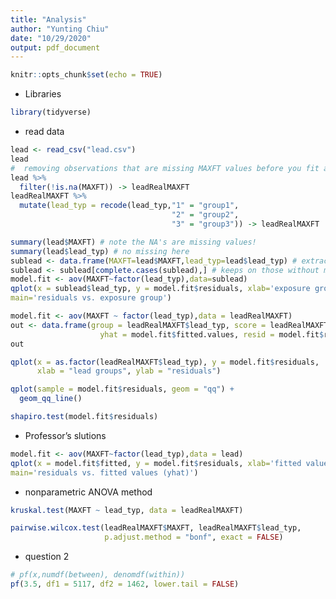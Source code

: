```yaml
---
title: "Analysis"
author: "Yunting Chiu"
date: "10/29/2020"
output: pdf_document
---
```


```r
knitr::opts_chunk$set(echo = TRUE)
```
- Libraries
```r
library(tidyverse)
```

- read data
```r
lead <- read_csv("lead.csv")
lead
#  removing observations that are missing MAXFT values before you fit any models. 
lead %>%
  filter(!is.na(MAXFT)) -> leadRealMAXFT 
leadRealMAXFT %>%
  mutate(lead_typ = recode(lead_typ,"1" = "group1",
                                    "2" = "group2",
                                    "3" = "group3")) -> leadRealMAXFT 
```

```r
summary(lead$MAXFT) # note the NA's are missing values!
summary(lead$lead_typ) # no missing here
sublead <- data.frame(MAXFT=lead$MAXFT,lead_typ=lead$lead_typ) # extract only the two vars of interest summary(sublead)
sublead <- sublead[complete.cases(sublead),] # keeps on those without missing (NA) values summary(sublead)
model.fit <- aov(MAXFT~factor(lead_typ),data=sublead)
qplot(x = sublead$lead_typ, y = model.fit$residuals, xlab='exposure group', ylab='residual',
main='residuals vs. exposure group')
```

```r
model.fit <- aov(MAXFT ~ factor(lead_typ),data = leadRealMAXFT)
out <- data.frame(group = leadRealMAXFT$lead_typ, score = leadRealMAXFT$MAXFT,
                    yhat = model.fit$fitted.values, resid = model.fit$residuals)
out
```

```r
qplot(x = as.factor(leadRealMAXFT$lead_typ), y = model.fit$residuals, 
      xlab = "lead groups", ylab = "residuals")
```

```r
qplot(sample = model.fit$residuals, geom = "qq") +
  geom_qq_line()
```
```r
shapiro.test(model.fit$residuals)
```

- Professor's slutions
```r
model.fit <- aov(MAXFT~factor(lead_typ),data = lead)
qplot(x = model.fit$fitted, y = model.fit$residuals, xlab='fitted values(yhat)', ylab='residual',
main='residuals vs. fitted values (yhat)')

```

- nonparametric ANOVA method
```r
kruskal.test(MAXFT ~ lead_typ, data = leadRealMAXFT)
```

```r
pairwise.wilcox.test(leadRealMAXFT$MAXFT, leadRealMAXFT$lead_typ,
                     p.adjust.method = "bonf", exact = FALSE)
```

- question 2
```r
# pf(x,numdf(between), denomdf(within))
pf(3.5, df1 = 5117, df2 = 1462, lower.tail = FALSE)

```


